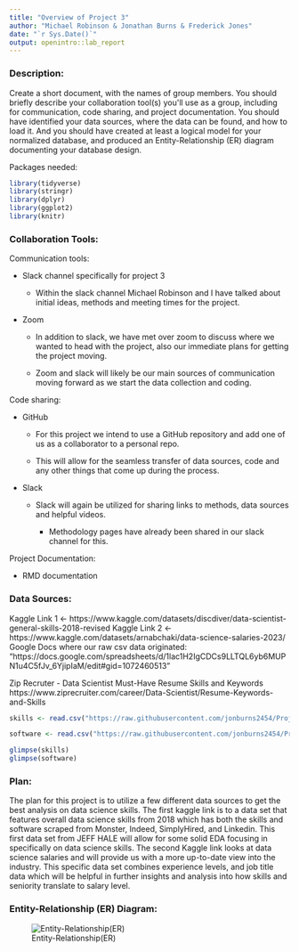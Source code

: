 ---
title: "Overview of Project 3"
author: "Michael Robinson & Jonathan Burns & Frederick Jones"
date: "`r Sys.Date()`"
output: openintro::lab_report
---

### Description:

Create a short document, with the names of group members. You should briefly describe your collaboration tool(s) you\'ll use as a group, including for communication, code sharing, and project documentation. You should have identified your data sources, where the data can be found, and how to load it. And you should have created at least a logical model for your normalized database, and produced an Entity-Relationship (ER) diagram documenting your database design.

Packages needed:

```{r load-packages, message=FALSE}
library(tidyverse)
library(stringr)
library(dplyr)
library(ggplot2)
library(knitr)
```

### Collaboration Tools:

Communication tools:

-   Slack channel specifically for project 3

    -   Within the slack channel Michael Robinson and I have talked about initial ideas, methods and meeting times for the project.

-   Zoom

    -   In addition to slack, we have met over zoom to discuss where we wanted to head with the project, also our immediate plans for getting the project moving.

    -   Zoom and slack will likely be our main sources of communication moving forward as we start the data collection and coding.

Code sharing:

-   GitHub

    -   For this project we intend to use a GitHub repository and add one of us as a collaborator to a personal repo.

    -   This will allow for the seamless transfer of data sources, code and any other things that come up during the process.

-   Slack

    -   Slack will again be utilized for sharing links to methods, data sources and helpful videos.

        -   Methodology pages have already been shared in our slack channel for this.

Project Documentation:

-   RMD documentation

### Data Sources:

Kaggle Link 1 <- https://www.kaggle.com/datasets/discdiver/data-scientist-general-skills-2018-revised
Kaggle Link 2 <- https://www.kaggle.com/datasets/arnabchaki/data-science-salaries-2023/
Google Docs where our raw csv data originated: "https://docs.google.com/spreadsheets/d/1lac1H2IgCDCs9LLTQL6yb6MUPN1u4C5fJv_6YjipIaM/edit#gid=1072460513"

Zip Recruter - Data Scientist Must-Have Resume Skills and Keywords
https://www.ziprecruiter.com/career/Data-Scientist/Resume-Keywords-and-Skills

```{r}
skills <- read.csv("https://raw.githubusercontent.com/jonburns2454/Project-3-DATA607/main/ds_general_skills_revised.csv")

software <- read.csv("https://raw.githubusercontent.com/jonburns2454/Project-3-DATA607/main/Data%20Science%20Career%20Terms%20-%20ds%20software.csv")

glimpse(skills)
glimpse(software)

```
### Plan:
The plan for this project is to utilize a few different data sources to get the best analysis on data science skills. The first kaggle link is to a data set that 
features overall data science skills from 2018 which has both the skills and software scraped from Monster, Indeed, SimplyHired, and Linkedin. This first data set
from JEFF HALE will allow for some solid EDA focusing in specifically on data science skills.  The second Kaggle link looks at data science salaries and will provide us with a more up-to-date 
view into the industry. This specific data set combines experience levels, and job title data which will be helpful in further insights and analysis into how skills and seniority translate to salary level.


### Entity-Relationship (ER) Diagram:
![Entity-Relationship(ER)](C:\Users\jashb\Downloads\QuickDBD-export.png)

